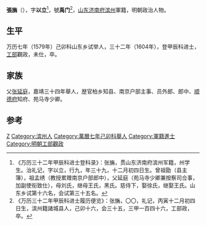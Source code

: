 {{Otheruses|other=名为张以立的其他人物|张以立}}

'''張㫋'''（{{bd|1566年||1604年|catIdx=}}），字'''以立'''<ref>《万历三十二年甲辰科进士登科录》：张㫋，贯山东济南府滨州军籍，州学生。治礼记，字以立，行九，年三十九，十二月初四日生。曾祖勖（县主簿），祖孟绣（教授累赠南京户部郎中），父延庭（苑马寺少卿兼按察司佥事，加副使衔致仕），母刘氏，继母王氏，黑氏。慈侍下，娶徐氏，继娶王氏。山东乡试第十六名，会试第三十五名。</ref>，號'''禹门'''<ref>《万历三十二年甲辰科进士履历便览》：张㫋，〇〇，礼记，丙寅十二月初四日生，滨州籍諸城县人，己卯十六，会三十五，三甲一百四十六，工部政，卒。</ref>，[[山东|山东]][[济南府|济南府]][[滨州|滨州]]軍籍，明朝政治人物。

== 生平 ==
万历七年（1579年）己卯科山东乡试举人，三十二年（1604年），登甲辰科进士，[[工部|工部]]觀政，未仕，卒。

== 家族 ==
父[[张延庭|张延庭]]，嘉靖三十四年舉人，歴官柏乡知县、南京户部主事、员外郎、郎中、[[顺德府|顺德府]]知府、苑马寺少卿。

==参考==
{{reflist}}

{{萬曆三十二年甲辰科殿試金榜}}

{{Authority control}}

{{DEFAULTSORT:}}
[[Category:张姓|Z]]
[[Category:滨州人|Category:滨州人]]
[[Category:萬曆七年己卯科舉人|Category:萬曆七年己卯科舉人]]
[[Category:軍籍進士|Category:軍籍進士]]
[[Category:明朝工部觀政|Category:明朝工部觀政]]


{{明朝人物小作品}}
